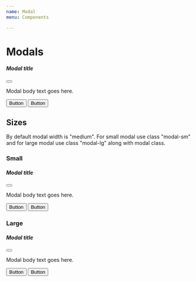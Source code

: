 ```yaml
---
name: Modal
menu: Components

---
```


# Modals

<Playground>
<div class="modal" tabindex="-1" role="dialog">
  <div class="modal-dialog" role="document">
    <div class="modal-content">
      <div class="modal-header">
        <h5 class="modal-title">Modal title</h5>
        <button type="button" class="close" data-dismiss="modal" aria-label="Close">
          <span class="dci dci-x float-right"></span>
        </button>
      </div>
      <div class="modal-body">
        <p>Modal body text goes here.</p>
      </div>
      <div class="modal-footer">
        <button type="button" class="btn btn-primary btn-flat mr-2">Button</button>
        <button type="submit" class="btn btn-primary">Button</button>
      </div>
    </div>
  </div>
</div>
</Playground>

## Sizes

By default modal width is "medium". For small modal use class "modal-sm" and 
for large modal use class "modal-lg" along with modal class.

### Small
<Playground>
<div class="modal modal-sm" tabindex="-1" role="dialog">
  <div class="modal-dialog" role="document">
    <div class="modal-content">
      <div class="modal-header">
        <h5 class="modal-title">Modal title</h5>
        <button type="button" class="close" data-dismiss="modal" aria-label="Close">
          <span class="dci dci-x float-right"></span>
        </button>
      </div>
      <div class="modal-body">
        <p>Modal body text goes here.</p>
      </div>
      <div class="modal-footer">
        <button type="button" class="btn btn-primary btn-flat mr-2">Button</button>
        <button type="submit" class="btn btn-primary">Button</button>
      </div>
    </div>
  </div>
</div>
</Playground>

### Large
<Playground>
<div class="modal modal-lg" tabindex="-1" role="dialog">
  <div class="modal-dialog" role="document">
    <div class="modal-content">
      <div class="modal-header">
        <h5 class="modal-title">Modal title</h5>
        <button type="button" class="close" data-dismiss="modal" aria-label="Close">
          <span class="dci dci-x float-right"></span>
        </button>
      </div>
      <div class="modal-body">
        <p>Modal body text goes here.</p>
      </div>
      <div class="modal-footer">
        <button type="button" class="btn btn-primary btn-flat mr-2">Button</button>
        <button type="submit" class="btn btn-primary">Button</button>
      </div>
    </div>
  </div>
</div>
</Playground>
